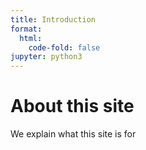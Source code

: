 ```yaml
---
title: Introduction
format:
  html:
    code-fold: false
jupyter: python3
---
```


# About this site


We explain what this site is for


